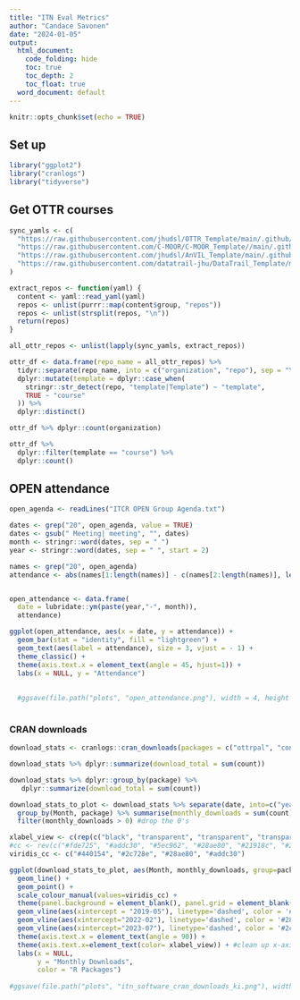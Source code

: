 ```yaml
---
title: "ITN Eval Metrics"
author: "Candace Savonen"
date: "2024-01-05"
output:
  html_document:
    code_folding: hide
    toc: true
    toc_depth: 2
    toc_float: true
  word_document: default
---
```


```r
knitr::opts_chunk$set(echo = TRUE)
```

## Set up

```r
library("ggplot2")
library("cranlogs")
library("tidyverse")
```


## Get OTTR courses

```r
sync_yamls <- c(
  "https://raw.githubusercontent.com/jhudsl/OTTR_Template/main/.github/sync.yml", 
  "https://raw.githubusercontent.com/C-MOOR/C-MOOR_Template//main/.github/sync.yml", 
  "https://raw.githubusercontent.com/jhudsl/AnVIL_Template/main/.github/sync.yml",
  "https://raw.githubusercontent.com/datatrail-jhu/DataTrail_Template/main/.github/sync.yml"
)

extract_repos <- function(yaml) {
  content <- yaml::read_yaml(yaml) 
  repos <- unlist(purrr::map(content$group, "repos"))
  repos <- unlist(strsplit(repos, "\n"))
  return(repos)
}

all_ottr_repos <- unlist(lapply(sync_yamls, extract_repos))

ottr_df <- data.frame(repo_name = all_ottr_repos) %>%
  tidyr::separate(repo_name, into = c("organization", "repo"), sep = "\\/", remove = FALSE) %>% 
  dplyr::mutate(template = dplyr::case_when(
    stringr::str_detect(repo, "template|Template") ~ "template", 
    TRUE ~ "course"
  )) %>% 
  dplyr::distinct()

ottr_df %>% dplyr::count(organization)

ottr_df %>% 
  dplyr::filter(template == "course") %>% 
  dplyr::count()
```


## OPEN attendance

```r
open_agenda <- readLines("ITCR OPEN Group Agenda.txt")

dates <- grep("20", open_agenda, value = TRUE)
dates <- gsub(" Meeting| meeting", "", dates)
month <- stringr::word(dates, sep = " ")
year <- stringr::word(dates, sep = " ", start = 2)

names <- grep("20", open_agenda)
attendance <- abs(names[1:length(names)] - c(names[2:length(names)], length(open_agenda)))


open_attendance <- data.frame(
  date = lubridate::ym(paste(year,"-", month)),
  attendance)

ggplot(open_attendance, aes(x = date, y = attendance)) + 
  geom_bar(stat = "identity", fill = "lightgreen") +
  geom_text(aes(label = attendance), size = 3, vjust = - 1) +
  theme_classic() +
  theme(axis.text.x = element_text(angle = 45, hjust=1)) +
  labs(x = NULL, y = "Attendance")
  
  
  #ggsave(file.path("plots", "open_attendance.png"), width = 4, height = 3)
  
```


### CRAN downloads

```r
download_stats <- cranlogs::cran_downloads(packages = c("ottrpal", "conrad", "ari", "text2speech"), from = "2017-08-31", to = "last-day") #first version of ari published on 2017-08-31

download_stats %>% dplyr::summarize(download_total = sum(count))

download_stats %>% dplyr::group_by(package) %>%
   dplyr::summarize(download_total = sum(count))

download_stats_to_plot <- download_stats %>% separate(date, into=c("year", "month name", "day"), sep = "-") %>% unite("Month", c("year", "month name"), sep='-', remove=TRUE) %>%  #cran_downloads returns the daily downloads, and so doing some prep work to turn that into monthly downloads
  group_by(Month, package) %>% summarise(monthly_downloads = sum(count)) %>% #summarize monthly downloads by package
  filter(monthly_downloads > 0) #drop the 0's 

xlabel_view <- c(rep(c("black", "transparent", "transparent", "transparent"), 41), "black", "transparent") #166 rows
#cc <- rev(c("#fde725", "#addc30", "#5ec962", "#28ae80", "#21918c", "#2c728e", "#3b528b", "#472d7b", "#440154"))
viridis_cc <- c("#440154", "#2c728e", "#28ae80", "#addc30")

ggplot(download_stats_to_plot, aes(Month, monthly_downloads, group=package, color = package)) + 
  geom_line() + 
  geom_point() +
  scale_colour_manual(values=viridis_cc) +
  theme(panel.background = element_blank(), panel.grid = element_blank()) +
  geom_vline(aes(xintercept = "2019-05"), linetype='dashed', color = '#addc30') + #text2speech published date
  geom_vline(aes(xintercept="2022-02"), linetype='dashed', color = '#28ae80') + #ottrpal published date 
  geom_vline(aes(xintercept="2023-07"), linetype='dashed', color = '#2c728e') + #conrad published date
  theme(axis.text.x = element_text(angle = 90)) +
  theme(axis.text.x=element_text(color= xlabel_view)) + #clean up x-axis labels
  labs(x = NULL,
       y = "Monthly Downloads",
       color = "R Packages")
  
#ggsave(file.path("plots", "itn_software_cran_downloads_ki.png"), width=10, height=5)

```
